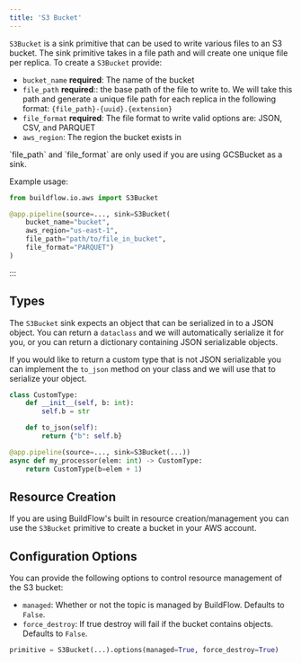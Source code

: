```yaml
---
title: 'S3 Bucket'
---
```



`S3Bucket` is a sink primitive that can be used to write various files to an S3 bucket.  The sink primitive takes in a file path and will create one unique file per replica. To create a `S3Bucket` provide:

- `bucket_name` **required**: The name of the bucket
- `file_path` **required**:: the base path of the file to write to. We will take this path and generate a unique file path for each replica in the following format: `{file_path}-{uuid}.{extension}` 
- `file_format` **required**: The file format to write valid options are: JSON, CSV, and PARQUET
- `aws_region`: The region the bucket exists in

<Note>
    `file_path` and `file_format` are only used if you are using GCSBucket as a sink.
</Note>

Example usage:

```python
from buildflow.io.aws import S3Bucket

@app.pipeline(source=..., sink=S3Bucket(
    bucket_name="bucket",
    aws_region="us-east-1",
    file_path="path/to/file_in_bucket",
    file_format="PARQUET")
)
```

:::

## Types
The `S3Bucket` sink expects an object that can be serialized in to a JSON object. You can return a `dataclass` and we will automatically serialize it for you, or you can return a dictionary containing JSON serializable objects.

If you would like to return a custom type that is not JSON serializable you can implement the `to_json` method on your class and we will use that to serialize your object.

```python
class CustomType:
    def __init__(self, b: int):
        self.b = str

    def to_json(self):
        return {"b": self.b}

@app.pipeline(source=..., sink=S3Bucket(...))
async def my_processor(elem: int) -> CustomType:
    return CustomType(b=elem + 1)
```

## Resource Creation

If you are using BuildFlow's built in resource creation/management you can use the `S3Bucket` primitive to create a bucket in your AWS account.


## Configuration Options

You can provide the following options to control resource management of the S3 bucket:

- `managed`: Whether or not the topic is managed by BuildFlow. Defaults to `False`.
- `force_destroy`: If true destroy will fail if the bucket contains objects. Defaults to `False`.

```python
primitive = S3Bucket(...).options(managed=True, force_destroy=True)
```
